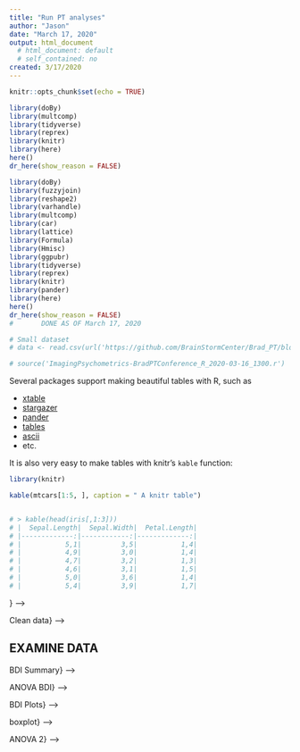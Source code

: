 ```yaml
---
title: "Run PT analyses"
author: "Jason"
date: "March 17, 2020"
output: html_document
  # html_document: default
  # self_contained: no
created: 3/17/2020
---
```


```r
knitr::opts_chunk$set(echo = TRUE)
```



```r
library(doBy)
library(multcomp)
library(tidyverse)
library(reprex)
library(knitr)
library(here)
here()
dr_here(show_reason = FALSE)
```

```r
library(doBy)
library(fuzzyjoin)
library(reshape2)
library(varhandle)
library(multcomp)
library(car)
library(lattice)
library(Formula)
library(Hmisc)
library(ggpubr)
library(tidyverse)
library(reprex)
library(knitr)
library(pander)
library(here)
here()
dr_here(show_reason = FALSE)
#		DONE AS OF March 17, 2020
```

```r
# Small dataset
# data <- read.csv(url('https://github.com/BrainStormCenter/Brad_PT/blob/master/smData_v1.csv'), header = TRUE)

# source('ImagingPsychometrics-BradPTConference_R_2020-03-16_1300.r')

```



Several packages support making beautiful tables with R, such as

* [xtable](https://cran.r-project.org/web/packages/xtable/)
* [stargazer](https://cran.r-project.org/web/packages/stargazer/)
* [pander](http://rapporter.github.io/pander/)
* [tables](https://cran.r-project.org/web/packages/tables/)
* [ascii](http://eusebe.github.io/ascii/)
* etc.

It is also very easy to make tables with knitr's `kable` function:



```r
library(knitr)

kable(mtcars[1:5, ], caption = " A knitr table")


# > kable(head(iris[,1:3]))
# |  Sepal.Length|  Sepal.Width|  Petal.Length|
# |-------------:|------------:|-------------:|
# |           5,1|          3,5|           1,4|
# |           4,9|          3,0|           1,4|
# |           4,7|          3,2|           1,3|
# |           4,6|          3,1|           1,5|
# |           5,0|          3,6|           1,4|
# |           5,4|          3,9|           1,7|


```






<!-- ```{r ---> } -->



<!-- library(pander) -->
<!-- pandoc.table(head(iris)[, 1:3]) -->

<!-- pandoc.table(Models[, c("Name", "df", "p.value")]) -->



<!-- dt <- mtcars[1:3, 1:5] -->
<!-- pandoc.table(dt$mpg, emphasize.italics.cells = 1) -->


<!-- pandoc.table(mtcars, 'Motor Trend Car Road Tests') -->
<!-- # ------------------------------------------- -->
<!-- #  Sepal.Length   Sepal.Width   Petal.Length  -->
<!-- # -------------- ------------- -------------- -->
<!-- #      5.1            3.5           1.4       -->
<!-- #  -->
<!-- #      4.9             3            1.4       -->
<!-- #  -->
<!-- #      4.7            3.2           1.3       -->
<!-- #  -->
<!-- #      4.6            3.1           1.5       -->
<!-- #  -->
<!-- #       5             3.6           1.4       -->
<!-- #  -->
<!-- #      5.4            3.9           1.7       -->
<!-- # ------------------------------------------- -->




<!-- ``` -->







<!-- ```{r ---> Clean data} -->
<!-- #		GROUPS -->
<!-- data %>% count(group) -->

<!-- dat1  <- filter(data, group != 0)  -->

<!-- dat1 %>% count(group) -->

<!-- dat1$group.factor = factor(dat1$group,levels=c("1","2","3")) -->

<!-- levels(dat1$group.factor)=c("HC","CLBP","FM", na.rm = FALSE) -->

<!-- names(dat1)[names(dat1) == 'participant_id'] <- 'ID' -->

<!-- dat1 %>% count(group.factor) -->

<!-- #		DONE AS OF March 17, 2020 -->
<!-- ``` -->

##	EXAMINE DATA

<!-- ###	BDI -->
<!-- ```{r ---> BDI Summary} -->
<!-- #		BDI VARIABLES -->
<!-- dat.bdi <- dat1[c(1:2,grep("bdi", colnames(dat1)))] -->
<!-- view(dat.bdi) -->

<!-- bdi.smry1  <- dat1 %>% -->
<!-- 	group_by(group.factor) %>% -->
<!-- 	summarise( -->
<!-- 		count = n(), -->
<!-- 		avg.bdi.tot = mean(bdi_total, na.rm = TRUE), -->
<!-- 		sd.bdi.tot = sd(bdi_total, na.rm = TRUE) -->
<!-- 		# avg.pdi.tot = mean(bdi_total, na.rm = TRUE), -->
<!-- 		# sd.pdi.tot = sd(pdi_total, na.rm = TRUE) -->
<!-- 	) -->
<!-- view(bdi.smry1) -->
<!-- ``` -->

<!-- ```{r ---> ANOVA BDI} -->
<!-- #		COMPUTE ANOVA OF BDI  -->
<!-- bdi.aov = aov(bdi_total ~ group.factor, data=dat1) -->
<!-- # print(bdi.aov) -->

<!-- #		SUMMARY OF THE ANALYSES -->
<!-- summary(bdi.aov) -->
<!-- TukeyHSD(bdi.aov) -->
<!-- summary(glht(bdi.aov, linfct = mcp(group.factor = "Tukey"))) -->

<!-- pairwise.t.test(dat1$bdi_total, dat1$group.factor, -->
<!-- 				p.adjust.method = "BH") -->

<!-- # 	1. Homogeniety of variances -->
<!-- # plot(bdi.aov, 1) -->

<!-- #	Levene's Test -->
<!-- leveneTest(bdi_total ~ group.factor, data = dat1) -->




<!-- #	Relaxing the homogeneity of variance assumption -->
<!-- oneway.test(bdi_total ~ group.factor, data = dat1) -->

<!-- pairwise.t.test(dat1$bdi_total, dat1$group.factor, -->
<!-- 				p.adjust.method = "BH", -->
<!-- 				pool.sd = FALSE) -->

<!-- #	2. Normality -->
<!-- #	plot(bdi.aov, 2) #	Produces errors -->

<!-- #	EXTRACT RESIDUALS -->
<!-- bdi.aov.resid <- residuals(object = bdi.aov) -->

<!-- #	RUN Shapiro-Wilk normality test -->
<!-- shapiro.test(x = bdi.aov.resid) -->

<!-- #	Non-parametric alternative to one-way ANOVA test -->
<!-- kruskal.test(bdi_total ~ group.factor, data = dat1) -->

<!-- #		DONE AS OF March 17, 2020 -->
<!-- ``` -->


<!-- ```{r ---> BDI Plots} -->
<!-- # #		BAR CHART -->
<!-- # bdi.smry2  <- ggplot(data = dat1, -->
<!-- # 					   aes(x = group.factor, -->
<!-- # 					   	y = bdi_total, -->
<!-- # 					   	fill = group.factor)) + -->
<!-- # 	geom_bar(color = "black", stat = "identity", -->
<!-- # 			 position = position_dodge(), -->
<!-- # 			 size = .3) + -->
<!-- # 	scale_fill_hue(name = "Groups") + -->
<!-- # 	xlab("Subjects groups") + -->
<!-- # 	ylab("BDI total") + -->
<!-- # 	ggtitle("BDI by group") -->
<!-- #  -->
<!-- # print(bdi.smry2) # I'm not sure what values are used in the graph -->

<!-- #		BOX PLOT -->
<!-- # ggplot(data = dat1, mapping = aes(x = group.factor, y = bdi_total)) + -->
<!-- # 	geom_boxplot() -->
<!-- #  -->
<!-- #  -->
<!-- # ggboxplot(dat1, x = "group", y = "bdi_total", -->
<!-- # 		  add = "dotplot") -->
<!-- #  -->
<!-- # ggboxplot(dat1, x = "group.factor", y = "bdi_total", -->
<!-- # 		  add = "jitter", shape = "group.factor") -->
<!-- #  -->
<!-- # ggboxplot(dat1, x = "group.factor", y = "bdi_total", -->
<!-- # 		  order = c("FM", "CLBP", "HC")) -->
<!-- #  -->
<!-- # ggboxplot(dat1, x = "group.factor", y = "bdi_total", -->
<!-- # 		  color = "red", fill = "darkblue", -->
<!-- # 		  order = c("FM", "CLBP", "HC")) -->



<!-- # Mean plots -->
<!-- # ++++++++++++++++++++ -->
<!-- # Plot weight by group -->
<!-- # Add error bars: mean_se -->
<!-- # (other values include: mean_sd, mean_ci, median_iqr, ....) -->
<!-- # ggline(dat1, x = "group.factor", y = "bdi_total",  -->
<!-- #        add = c("mean_se", "jitter"),  -->
<!-- #        order = c("FM", "CLBP", "HC"), -->
<!-- #        ylab = "BDI Total", xlab = "Group") -->


<!-- # Box plots - 	NOTY WORKING -->
<!-- # ++++++++++++++++++++ -->
<!-- # Plot BDI by group and color by group -->
<!-- # bp <- ggboxplot(data = dat1, mapping = aes(x = group.factor, y = bdi_total,  -->
<!-- # 										 fill = group.factor)) + -->
<!-- # 	geom_boxplot() -->


<!-- # 		  color = "black", fill =  -->
<!-- # 		  order = c("HC", "CLBP", "FM"), -->
<!-- #           ylab = "BDI", xlab = "Group") -->

<!-- # dat.totals <- dat1[c(1:2,grep("_total", colnames(dat1)))] -->
<!-- # view(dat.totals) -->

<!-- #		DONE AS OF March 17, 2020 -->
<!-- ``` -->

<!-- ```{r ---> boxplot} -->
<!-- #		BOX PLOT -->
<!-- # ggplot(data = dat1, mapping = aes(x = group.factor, y = bdi_total)) + -->
<!-- # 	geom_boxplot() -->

<!-- ``` -->


<!-- ```{r ---> ANOVA 2} -->
<!-- TukeyHSD(bdi.aov) -->
<!-- summary(glht(bdi.aov, linfct = mcp(group.factor = "Tukey"))) -->

<!-- pairwise.t.test(dat1$bdi_total, dat1$group.factor, -->
<!-- 				p.adjust.method = "BH") -->

<!-- # 	1. Homogeniety of variances -->
<!-- # plot(bdi.aov, 1) -->

<!-- #	Levene's Test -->
<!-- leveneTest(bdi_total ~ group.factor, data = dat1) -->

<!-- #	Relaxing the homogeneity of variance assumption -->
<!-- oneway.test(bdi_total ~ group.factor, data = dat1) -->

<!-- pairwise.t.test(dat1$bdi_total, dat1$group.factor, -->
<!-- 				p.adjust.method = "BH", -->
<!-- 				pool.sd = FALSE) -->

<!-- #	2. Normality -->
<!-- #	plot(bdi.aov, 2) #	Produces errors -->

<!-- #	EXTRACT RESIDUALS -->
<!-- bdi.aov.resid <- residuals(object = bdi.aov) -->

<!-- #	RUN Shapiro-Wilk normality test -->
<!-- shapiro.test(x = bdi.aov.resid) -->

<!-- #	Non-parametric alternative to one-way ANOVA test -->
<!-- kruskal.test(bdi_total ~ group.factor, data = dat1) -->


<!-- ggplot(data = dat1) + -->
<!-- 	geom_boxplot(mapping = aes(x = reorder(group.factor, bdi_total, FUN = median), y = bdi_total)) -->
<!-- #		DONE AS OF March 17, 2020 -->


<!-- ``` -->
